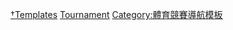 {{Template category|topic=[[斯诺克|斯诺克]]|type=navbox|description=<br /><small>此分类是用于[[:Category:斯诺克赛事|斯诺克赛事]]条目的[[WP:导航模板|导航模板]]。</small>
}}

[[Category:斯诺克赛事|†Templates]]
[[Category:斯诺克导航模板|Tournament]]
[[Category:體育競賽導航模板|Category:體育競賽導航模板]]
{{CatAutoTOC}}